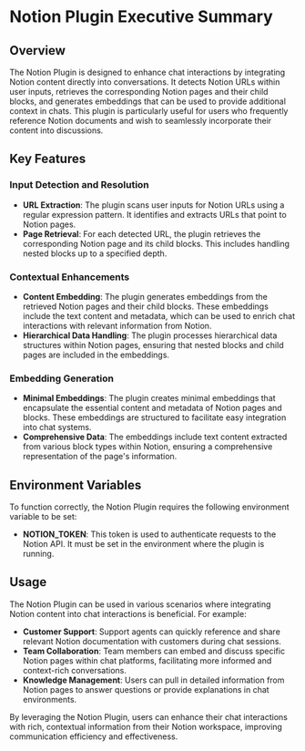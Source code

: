 # Notion Plugin Executive Summary

## Overview

The Notion Plugin is designed to enhance chat interactions by integrating Notion content directly into conversations. It detects Notion URLs within user inputs, retrieves the corresponding Notion pages and their child blocks, and generates embeddings that can be used to provide additional context in chats. This plugin is particularly useful for users who frequently reference Notion documents and wish to seamlessly incorporate their content into discussions.

## Key Features

### Input Detection and Resolution

- **URL Extraction**: The plugin scans user inputs for Notion URLs using a regular expression pattern. It identifies and extracts URLs that point to Notion pages.
- **Page Retrieval**: For each detected URL, the plugin retrieves the corresponding Notion page and its child blocks. This includes handling nested blocks up to a specified depth.

### Contextual Enhancements

- **Content Embedding**: The plugin generates embeddings from the retrieved Notion pages and their child blocks. These embeddings include the text content and metadata, which can be used to enrich chat interactions with relevant information from Notion.
- **Hierarchical Data Handling**: The plugin processes hierarchical data structures within Notion pages, ensuring that nested blocks and child pages are included in the embeddings.

### Embedding Generation

- **Minimal Embeddings**: The plugin creates minimal embeddings that encapsulate the essential content and metadata of Notion pages and blocks. These embeddings are structured to facilitate easy integration into chat systems.
- **Comprehensive Data**: The embeddings include text content extracted from various block types within Notion, ensuring a comprehensive representation of the page's information.

## Environment Variables

To function correctly, the Notion Plugin requires the following environment variable to be set:

- **NOTION_TOKEN**: This token is used to authenticate requests to the Notion API. It must be set in the environment where the plugin is running.

## Usage

The Notion Plugin can be used in various scenarios where integrating Notion content into chat interactions is beneficial. For example:

- **Customer Support**: Support agents can quickly reference and share relevant Notion documentation with customers during chat sessions.
- **Team Collaboration**: Team members can embed and discuss specific Notion pages within chat platforms, facilitating more informed and context-rich conversations.
- **Knowledge Management**: Users can pull in detailed information from Notion pages to answer questions or provide explanations in chat environments.

By leveraging the Notion Plugin, users can enhance their chat interactions with rich, contextual information from their Notion workspace, improving communication efficiency and effectiveness.